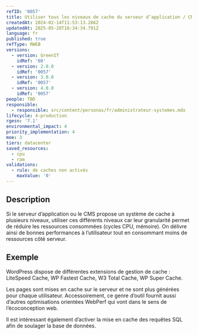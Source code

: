 ```yaml
---
refID: '0057'
title: Utiliser tous les niveaux de cache du serveur d’application / CMS
createdAt: 2024-02-14T11:53:13.286Z
updatedAt: 2025-05-28T16:34:34.791Z
language: fr
published: true
refType: RWEB
versions:
  - version: GreenIT
    idRef: '60'
  - version: 2.0.0
    idRef: '0057'
  - version: 3.0.0
    idRef: '0057'
  - version: 4.0.0
    idRef: '0057'
people: TBD
responsible:
  - responsible: src/content/personas/fr/administrateur-systemes.mdx
lifecycle: 4-production
rgesn: '7.1'
environmental_impact: 4
priority_implementation: 4
moe: 3
tiers: datacenter
saved_resources:
  - cpu
  - ram
validations:
  - rule: de caches non activés
    maxValue: '0'
---
```


## Description

Si le serveur d’application ou le CMS propose un système de cache à plusieurs niveaux, utiliser ces différents niveaux car leur granularité permet de réduire les ressources consommées (cycles CPU, mémoire). On délivre ainsi de bonnes performances à l’utilisateur tout en consommant moins de ressources côté serveur.

## Exemple

WordPress dispose de différentes extensions de gestion de cache : LiteSpeed Cache, WP Fastest Cache, W3 Total Cache, WP Super Cache. 

Les pages sont mises en cache sur le serveur et ne sont plus générées pour chaque utilisateur. Accessoirement, ce genre d’outil fournit aussi d’autres optimisations orientées WebPerf qui vont dans le sens de l’écoconception web.

Il est intéressant également d’activer la mise en cache des requêtes SQL afin de soulager la base de données.
